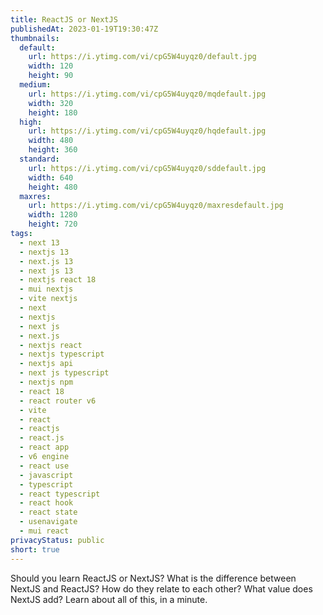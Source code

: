 ```yaml
---
title: ReactJS or NextJS
publishedAt: 2023-01-19T19:30:47Z
thumbnails:
  default:
    url: https://i.ytimg.com/vi/cpG5W4uyqz0/default.jpg
    width: 120
    height: 90
  medium:
    url: https://i.ytimg.com/vi/cpG5W4uyqz0/mqdefault.jpg
    width: 320
    height: 180
  high:
    url: https://i.ytimg.com/vi/cpG5W4uyqz0/hqdefault.jpg
    width: 480
    height: 360
  standard:
    url: https://i.ytimg.com/vi/cpG5W4uyqz0/sddefault.jpg
    width: 640
    height: 480
  maxres:
    url: https://i.ytimg.com/vi/cpG5W4uyqz0/maxresdefault.jpg
    width: 1280
    height: 720
tags:
  - next 13
  - nextjs 13
  - next.js 13
  - next js 13
  - nextjs react 18
  - mui nextjs
  - vite nextjs
  - next
  - nextjs
  - next js
  - next.js
  - nextjs react
  - nextjs typescript
  - nextjs api
  - next js typescript
  - nextjs npm
  - react 18
  - react router v6
  - vite
  - react
  - reactjs
  - react.js
  - react app
  - v6 engine
  - react use
  - javascript
  - typescript
  - react typescript
  - react hook
  - react state
  - usenavigate
  - mui react
privacyStatus: public
short: true
---
```

  
Should you learn ReactJS or NextJS? What is the difference between NextJS and ReactJS? How do they relate to each other? What value does NextJS add? Learn about all of this, in a minute.
